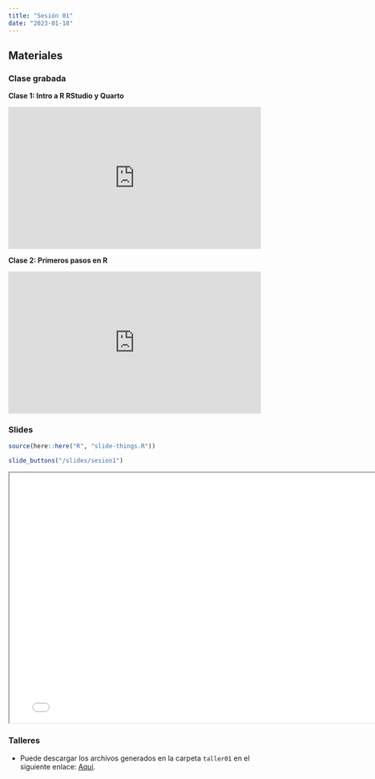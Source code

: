 ```yaml
---
title: "Sesión 01"
date: "2023-01-18"
---
```


## Materiales

::: {.panel-tabset}

### Clase grabada

**Clase 1: Intro a R RStudio y Quarto**

<div style="padding:56.25% 0 0 0;position:relative;"><iframe src="https://player.vimeo.com/video/791351489?h=e73209a79f&amp;badge=0&amp;autopause=0&amp;player_id=0&amp;app_id=58479" frameborder="0" allow="autoplay; fullscreen; picture-in-picture" allowfullscreen style="position:absolute;top:0;left:0;width:100%;height:100%;" title="Sesi&amp;oacute;n 1 - Clase 1: Intro a R, RStudio y Quarto"></iframe></div><script src="https://player.vimeo.com/api/player.js"></script>

**Clase 2: Primeros pasos en R**

<div style="padding:56.25% 0 0 0;position:relative;"><iframe src="https://player.vimeo.com/video/791352672?h=59c806cbaf&amp;badge=0&amp;autopause=0&amp;player_id=0&amp;app_id=58479" frameborder="0" allow="autoplay; fullscreen; picture-in-picture" allowfullscreen style="position:absolute;top:0;left:0;width:100%;height:100%;" title="Sesi&amp;oacute;n 1 - Clase 2: Primeros pasos en R"></iframe></div><script src="https://player.vimeo.com/api/player.js"></script>

### Slides

```r
source(here::here("R", "slide-things.R"))
```

```r
slide_buttons("/slides/sesion1")
```

```{=html}
<iframe width="780" height="500" src="../slides/sesion1.html" title="Sesión 1"></iframe>
```

### Talleres

- Puede descargar los archivos generados en la carpeta `taller01` en el siguiente enlace: [Aquí](https://drive.google.com/drive/folders/1QLNz-3pHOFa9JxPw5bd3OKLtYv4-PIoL?usp=share_link).


:::


